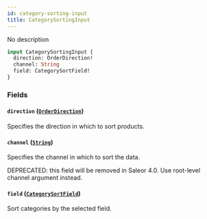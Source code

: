 ```yaml
---
id: category-sorting-input
title: CategorySortingInput
---
```



No description

```graphql
input CategorySortingInput {
  direction: OrderDirection!
  channel: String
  field: CategorySortField!
}
```


### Fields

#### `direction` ([`OrderDirection`](../../../developer/api-reference/enums/order-direction))

Specifies the direction in which to sort products.


#### `channel` ([`String`](../../../developer/api-reference/scalars/string))

Specifies the channel in which to sort the data.

DEPRECATED: this field will be removed in Saleor 4.0. Use root-level channel argument instead.


#### `field` ([`CategorySortField`](../../../developer/api-reference/enums/category-sort-field))

Sort categories by the selected field.




